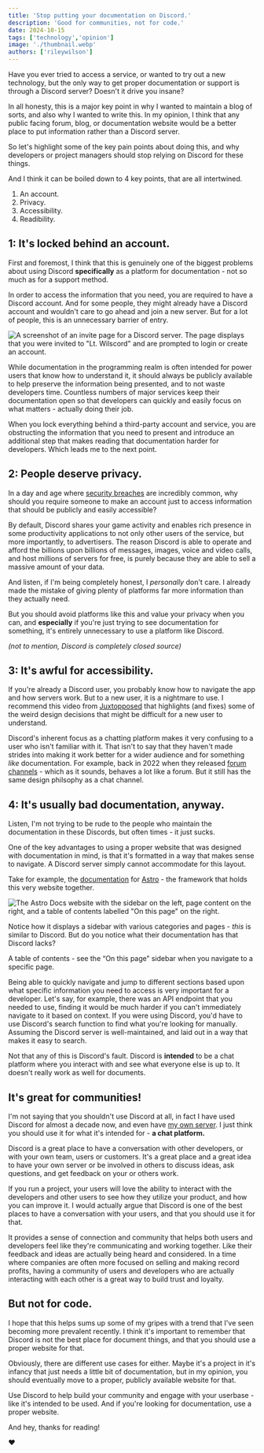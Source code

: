 ```yaml
---
title: 'Stop putting your documentation on Discord.'
description: 'Good for communities, not for code.'
date: 2024-10-15
tags: ['technology','opinion']
image: './thumbnail.webp'
authors: ['rileywilson']
---
```



Have you ever tried to access a service, or wanted to try out a new technology, but the only way to get proper documentation or support is through a Discord server? Doesn't it drive you insane?

In all honesty, this is a major key point in why I wanted to maintain a blog of sorts, and also why I wanted to write this. In my opinion, I think that any public facing forum, blog, or documentation website would be a better place to put information rather than a Discord server.

So let's highlight some of the key pain points about doing this, and why developers or project managers should stop relying on Discord for these things.

And I think it can be boiled down to 4 key points, that are all intertwined.

1. An account.
2. Privacy.
3. Accessibility.
4. Readibility.

## 1: It's locked behind an account.

First and foremost, I think that this is genuinely one of the biggest problems about using Discord **specifically** as a platform for documentation - not so much as for a support method.

In order to access the information that you need, you are required to have a Discord account. And for some people, they might already have a Discord account and wouldn't care to go ahead and join a new server. But for a lot of people, this is an unnecessary barrier of entry.

![A screenshot of an invite page for a Discord server. The page displays that you were invited to "Lt. Wilscord" and are prompted to login or create an account.](https://utfs.io/f/1HXxpZGmqtvTGqfmanQSaAi0gzVrLRpXTwx2D8e1F3K4d7no)

While documentation in the programming realm is often intended for power users that know how to understand it, it should always be publicly available to help preserve the information being presented, and to not waste developers time. Countless numbers of major services keep their documentation open so that developers can quickly and easily focus on what matters - actually doing their job.

When you lock everything behind a third-party account and service, you are obstructing the information that you need to present and introduce an additional step that makes reading that documentation harder for developers. Which leads me to the next point.

## 2: People deserve privacy.

In a day and age where [security breaches](https://haveibeenpwned.com/) are incredibly common, why should you require someone to make an account just to access information that should be publicly and easily accessible?

By default, Discord shares your game activity and enables rich presence in some productivity applications to not only other users of the service, but more importantly, to advertisers. The reason Discord is able to operate and afford the billions upon billions of messages, images, voice and video calls, and host millions of servers for free, is purely because they are able to sell a massive amount of your data.

And listen, if I'm being completely honest, I *personally* don't care. I already made the mistake of giving plenty of platforms far more information than they actually need.

But you should avoid platforms like this and value your privacy when you can, and **especially** if you're just trying to see documentation for something, it's entirely unnecessary to use a platform like Discord.

*(not to mention, Discord is completely closed source)*

## 3: It's awful for accessibility.

If you're already a Discord user, you probably know how to navigate the app and how servers work. But to a new user, it is a nightmare to use. I recommend this video from [Juxtopposed](https://youtube.com/@juxtopposed) that highlights (and fixes) some of the weird design decisions that might be difficult for a new user to understand.

<YouTube id="https://www.youtube.com/watch?v=gmmPmnKFsTQ" />

Discord's inherent focus as a chatting platform makes it very confusing to a user who isn't familiar with it. That isn't to say that they haven't made strides into making it work better for a wider audience and for something *like* documentation. For example, back in 2022 when they released [forum channels](https://discord.com/blog/forum-channels-space-for-organized-conversation) - which as it sounds, behaves a lot like a forum. But it still has the same design philsophy as a chat channel.

## 4: It's usually **bad** documentation, anyway.

Listen, I'm not trying to be rude to the people who maintain the documentation in these Discords, but often times - it just sucks.

One of the key advantages to using a proper website that was designed with documentation in mind, is that it's formatted in a way that makes sense to navigate. A Discord server simply cannot accommodate for this layout.

Take for example, the [documentation](https://docs.astro.build/) for [Astro](https://astro.build/) - the framework that holds this very website together.

![The Astro Docs website with the sidebar on the left, page content on the right, and a table of contents labelled "On this page" on the right.](https://utfs.io/f/1HXxpZGmqtvThLgmKxiF4kHljaYg3yxoBZOD7bsiNwecTGUX)

Notice how it displays a sidebar with various categories and pages - *this* is similar to Discord. But do you notice what their documentation has that Discord lacks?

A table of contents - see the “On this page” sidebar when you navigate to a specific page.

Being able to quickly navigate and jump to different sections based upon what specific information you need to access is very important for a developer. Let's say, for example, there was an API endpoint that you needed to use, finding it would be much harder if you can't immediately navigate to it based on context. If you were using Discord, you'd have to use Discord's search function to find what you're looking for manually. Assuming the Discord server is well-maintained, and laid out in a way that makes it easy to search.

Not that any of this is Discord's fault. Discord is **intended** to be a chat platform where you interact with and see what everyone else is up to. It doesn't really work as well for documents.

## It's great for communities!

I'm not saying that you shouldn't use Discord at all, in fact I have used Discord for almost a decade now, and even have [my own server](https://discord.gg/fJtyxttGpq). I just think you should use it for what it's intended for - **a chat platform.**

Discord is a great place to have a conversation with other developers, or with your own team, users or customers. It's a great place and a great idea to have your own server or be involved in others to discuss ideas, ask questions, and get feedback on your or others work.

If you run a project, your users will love the ability to interact with the developers and other users to see how they utilize your product, and how you can improve it. I would actually argue that Discord is one of the best places to have a conversation with your users, and that you should use it for that.

It provides a sense of connection and community that helps both users and developers feel like they're communicating and working together. Like their feedback and ideas are actually being heard and considered. In a time where companies are often more focused on selling and making record profits, having a community of users and developers who are actually interacting with each other is a great way to build trust and loyalty.

## But not for code.

I hope that this helps sums up some of my gripes with a trend that I've seen becoming more prevalent recently. I think it's important to remember that Discord is not the best place for document things, and that you should use a proper website for that.

Obviously, there are different use cases for either. Maybe it's a project in it's infancy that just needs a little bit of documentation, but in my opinion, you should eventually move to a proper, publicly available website for that.

Use Discord to help build your community and engage with your userbase - like it's intended to be used. And if you're looking for documentation, use a proper website.

And hey, thanks for reading!

❤️